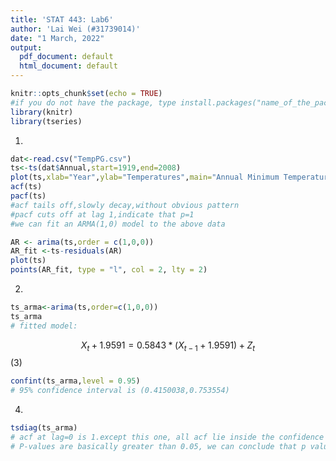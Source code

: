 ```yaml
---
title: 'STAT 443: Lab6'
author: 'Lai Wei (#31739014)'
date: "1 March, 2022"
output:
  pdf_document: default
  html_document: default
---
```


```r
knitr::opts_chunk$set(echo = TRUE)
#if you do not have the package, type install.packages("name_of_the_package")
library(knitr)
library(tseries)
```

(1)
```r
dat<-read.csv("TempPG.csv")
ts<-ts(dat$Annual,start=1919,end=2008)
plot(ts,xlab="Year",ylab="Temperatures",main="Annual Minimum Temperatures")
acf(ts)
pacf(ts)
#acf tails off,slowly decay,without obvious pattern
#pacf cuts off at lag 1,indicate that p=1
#we can fit an ARMA(1,0) model to the above data

AR <- arima(ts,order = c(1,0,0))
AR_fit <-ts-residuals(AR)
plot(ts)
points(AR_fit, type = "l", col = 2, lty = 2)
```
(2)
```r
ts_arma<-arima(ts,order=c(1,0,0))
ts_arma
# fitted model:
```

$$ X_t + 1.9591 =0.5843*(X_{t-1}+1.9591) +Z_t$$
(3)
```r
confint(ts_arma,level = 0.95)
# 95% confidence interval is (0.4150038,0.753554)
```

(4)
```r
tsdiag(ts_arma)
# acf at lag=0 is 1.except this one, all acf lie inside the confidence band, that is, all acf are small, means residuals act like white noise. we can conclude that model ARMA(1,0) fits well.
# P-values are basically greater than 0.05, we can conclude that p values are large, which also support our model
```

